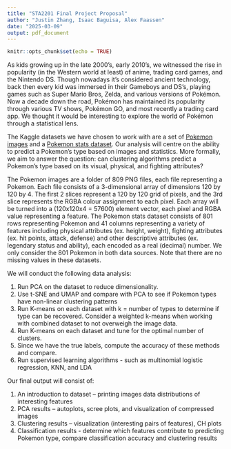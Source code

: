 ```yaml
---
title: "STA2201 Final Project Proposal"
author: "Justin Zhang, Isaac Baguisa, Alex Faassen"
date: "2025-03-09"
output: pdf_document
---
```


```r
knitr::opts_chunk$set(echo = TRUE)
```

As kids growing up in the late 2000’s, early 2010’s, we witnessed the rise in popularity (in the Western world at least) of anime, trading card games, and the Nintendo DS. Though nowadays it’s considered ancient technology, back then every kid was immersed in their Gameboys and DS’s, playing games such as Super Mario Bros, Zelda, and various versions of Pokémon. Now a decade down the road, Pokémon has maintained its popularity through various TV shows, Pokémon GO, and most recently a trading card app. We thought it would be interesting to explore the world of Pokémon through a statistical lens.
 
The Kaggle datasets we have chosen to work with are a set of [Pokemon images](https://www.kaggle.com/datasets/vishalsubbiah/pokemon-images-and-types?resource=download) and a [Pokemon stats dataset](https://www.kaggle.com/datasets/rounakbanik/pokemon). Our analysis will centre on the ability to predict a Pokemon’s type based on images and statistics. More formally, we aim to answer the question: can clustering algorithms predict a Pokemon’s type based on its visual, physical, and fighting attributes?
 
The Pokemon images are a folder of 809 PNG files, each file representing a Pokemon. Each file consists of a 3-dimensional array of dimensions 120 by 120 by 4. The first 2 slices represent a 120 by 120 grid of pixels, and the 3rd slice represents the RGBA colour assignment to each pixel. Each array will be turned into a (120x120x4 = 57600) element vector, each pixel and RGBA value representing a feature. The Pokemon stats dataset consists of 801 rows representing Pokemon and 41 columns representing a variety of features including physical attributes (ex. height, weight), fighting attributes (ex. hit points, attack, defense) and other descriptive attributes (ex. legendary status and ability), each encoded as a real (decimal) number. We only consider the 801 Pokemon in both data sources. Note that there are no missing values in these datasets.
 
We will conduct the following data analysis:

1. Run PCA on the dataset to reduce dimensionality.
2. Use t-SNE and UMAP and compare with PCA to see if Pokemon types have non-linear clustering patterns
3. Run K-means on each dataset with k = number of types to determine if type can be recovered. Consider a weighted k-means when working with combined dataset to not overweigh the image data.
4. Run K-means on each dataset and tune for the optimal number of clusters.
5. Since we have the true labels, compute the accuracy of these methods and compare.
6. Run supervised learning algorithms - such as multinomial logistic regression, KNN, and LDA
 
Our final output will consist of:

1. An introduction to dataset – printing images data distributions of interesting features
2. PCA results – autoplots, scree plots, and visualization of compressed images
3. Clustering results – visualization (interesting pairs of features), CH plots
4. Classification results - determine which features contribute to predicting Pokemon type, compare classification accuracy and clustering results

